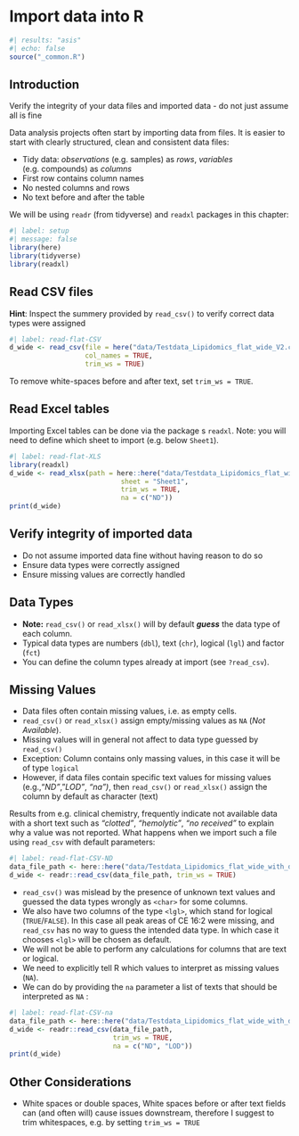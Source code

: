 # Import data into R

```{r}
#| results: "asis"
#| echo: false
source("_common.R")
```

## Introduction

::: {.callout-note appearance="simple"}
Verify the integrity of your data files and imported data - do not just assume all is fine
:::

Data analysis projects often start by importing data from files. It is easier to start with clearly structured, clean and consistent data files:

-   Tidy data: *observations* (e.g. samples) as *rows*, *variables* (e.g. compounds) as *columns*
-   First row contains column names
-   No nested columns and rows
-   No text before and after the table

We will be using `readr` (from tidyverse) and `readxl` packages in this chapter:

```{r}
#| label: setup
#| message: false
library(here)
library(tidyverse)
library(readxl)
```

## Read CSV files

**Hint**: Inspect the summery provided by `read_csv()` to verify correct data types were assigned

```{r}
#| label: read-flat-CSV
d_wide <- read_csv(file = here("data/Testdata_Lipidomics_flat_wide_V2.csv"), 
                   col_names = TRUE, 
                   trim_ws = TRUE)

```

To remove white-spaces before and after text, set `trim_ws = TRUE`.


## Read Excel tables

Importing Excel tables can be done via the package s `readxl`. Note: you will need to define which sheet to import (e.g. below `Sheet1`).

```{r}
#| label: read-flat-XLS
library(readxl)
d_wide <- read_xlsx(path = here::here("data/Testdata_Lipidomics_flat_wide_V2.xlsx"),
                            sheet = "Sheet1",
                            trim_ws = TRUE, 
                            na = c("ND"))
print(d_wide)

```

::: callout-note
## Verify integrity of imported data

-   Do not assume imported data fine without having reason to do so
-   Ensure data types were correctly assigned
-   Ensure missing values are correctly handled
:::

## Data Types

-   **Note:** `read_csv()` or `read_xlsx()` will by default ***guess*** the data type of each column.
-   Typical data types are numbers (`dbl`), text (`chr`), logical (`lgl`) and factor (`fct`)
-   You can define the column types already at import (see `?read_csv`).

## Missing Values

-   Data files often contain missing values, i.e. as empty cells.
-   `read_csv()` or `read_xlsx()` assign empty/missing values as `NA` (*Not Available*).
-   Missing values will in general not affect to data type guessed by `read_csv()`
-   Exception: Column contains only massing values, in this case it will be of type `logical`
-   However, if data files contain specific text values for missing values (e.g.,"*ND"*, "*LOD"*, *"na")*, then `read_csv()` or `read_xlsx()` assign the column by default as character (text)

Results from e.g. clinical chemistry, frequently indicate not available data with a short text such as *"clotted"*, *"hemolytic"*, *"no received"* to explain why a value was not reported. What happens when we import such a file using `read_csv` with default parameters:

```{r}
#| label: read-flat-CSV-ND
data_file_path <- here::here("data/Testdata_Lipidomics_flat_wide_with_differentNA_V2.csv")
d_wide <- readr::read_csv(data_file_path, trim_ws = TRUE)

```

-   `read_csv()` was mislead by the presence of unknown text values and guessed the data types wrongly as `<char>` for some columns.
-   We also have two columns of the type `<lgl>`, which stand for logical (`TRUE`/`FALSE`). In this case all peak areas of CE 16:2 were missing, and `read_csv` has no way to guess the intended data type. In which case it chooses `<lgl>` will be chosen as default.
-   We will not be able to perform any calculations for columns that are text or logical.
-   We need to explicitly tell R which values to interpret as missing values (`NA`).
-   We can do by providing the `na` parameter a list of texts that should be interpreted as `NA` :

```{r}
#| label: read-flat-CSV-na
data_file_path <- here::here("data/Testdata_Lipidomics_flat_wide_with_differentNA_V2.csv")
d_wide <- readr::read_csv(data_file_path, 
                          trim_ws = TRUE, 
                          na = c("ND", "LOD"))
print(d_wide)

```

## Other Considerations

-   White spaces or double spaces, White spaces before or after text fields can (and often will) cause issues downstream, therefore I suggest to trim whitespaces, e.g. by setting `trim_ws = TRUE`
